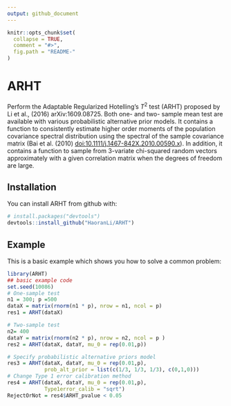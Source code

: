 ```yaml
---
output: github_document
---
```


<!-- README.md is generated from README.Rmd. Please edit that file -->

```r
knitr::opts_chunk$set(
  collapse = TRUE,
  comment = "#>",
  fig.path = "README-"
)
```

# ARHT

Perform the Adaptable Regularized Hotelling's $T^2$ test (ARHT) proposed by Li et al., (2016) arXiv:1609.08725. Both one- and two- sample mean test are available with various probabilistic alternative prior models. It contains a function to consistently estimate higher order moments of the population covariance spectral distribution using the spectral of the sample covariance matrix (Bai et al. (2010) <doi:10.1111/j.1467-842X.2010.00590.x>). In addition, it contains a function to sample from 3-variate chi-squared random vectors approximately with a given correlation matrix when the degrees of freedom are large. 

## Installation

You can install ARHT from github with:

```r
# install.packages("devtools")
devtools::install_github("HaoranLi/ARHT")
```

## Example

This is a basic example which shows you how to solve a common problem:

```r
library(ARHT)
## basic example code
set.seed(10086)
# One-sample test
n1 = 300; p =500
dataX = matrix(rnorm(n1 * p), nrow = n1, ncol = p)
res1 = ARHT(dataX)

# Two-sample test
n2= 400
dataY = matrix(rnorm(n2 * p), nrow = n2, ncol = p )
res2 = ARHT(dataX, dataY, mu_0 = rep(0.01,p))

# Specify probabilistic alternative priors model
res3 = ARHT(dataX, dataY, mu_0 = rep(0.01,p), 
            prob_alt_prior = list(c(1/3, 1/3, 1/3), c(0,1,0)))
# Change Type 1 error calibration method
res4 = ARHT(dataX, dataY, mu_0 = rep(0.01,p),
            Type1error_calib = "sqrt")
RejectOrNot = res4$ARHT_pvalue < 0.05
```
